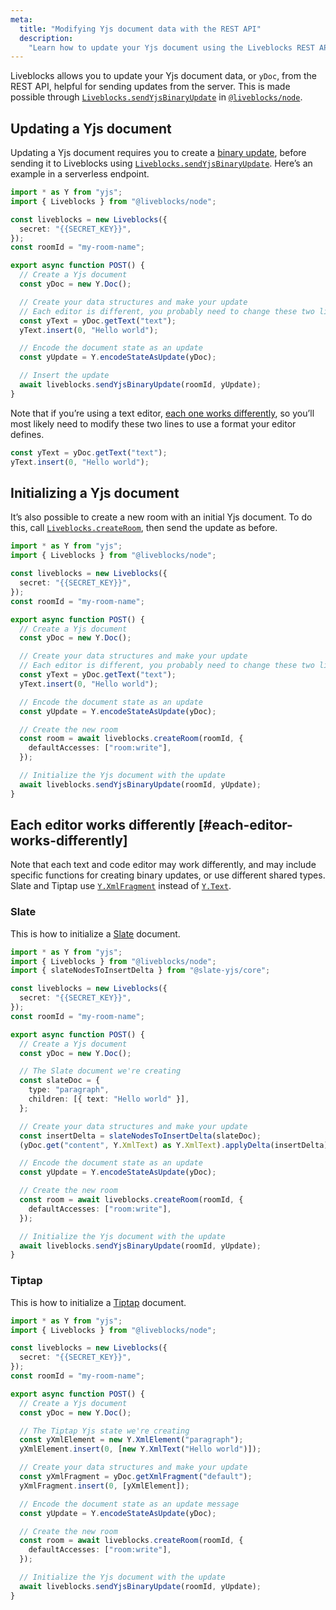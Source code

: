 ```yaml
---
meta:
  title: "Modifying Yjs document data with the REST API"
  description:
    "Learn how to update your Yjs document using the Liveblocks REST API"
---
```


Liveblocks allows you to update your Yjs document data, or `yDoc`, from the REST
API, helpful for sending updates from the server. This is made possible through
[`Liveblocks.sendYjsBinaryUpdate`](/docs/api-reference/liveblocks-node#put-rooms-roomId-ydoc)
in [`@liveblocks/node`](/docs/api-reference/liveblocks-node).

## Updating a Yjs document

Updating a Yjs document requires you to create a
[binary update](https://docs.yjs.dev/api/document-updates), before sending it to
Liveblocks using
[`Liveblocks.sendYjsBinaryUpdate`](/docs/api-reference/liveblocks-node#put-rooms-roomId-ydoc).
Here’s an example in a serverless endpoint.

```ts
import * as Y from "yjs";
import { Liveblocks } from "@liveblocks/node";

const liveblocks = new Liveblocks({
  secret: "{{SECRET_KEY}}",
});
const roomId = "my-room-name";

export async function POST() {
  // Create a Yjs document
  const yDoc = new Y.Doc();

  // Create your data structures and make your update
  // Each editor is different, you probably need to change these two lines
  const yText = yDoc.getText("text");
  yText.insert(0, "Hello world");

  // Encode the document state as an update
  const yUpdate = Y.encodeStateAsUpdate(yDoc);

  // Insert the update
  await liveblocks.sendYjsBinaryUpdate(roomId, yUpdate);
}
```

Note that if you’re using a text editor,
[each one works differently](#each-editor-works-differently), so you’ll most
likely need to modify these two lines to use a format your editor defines.

```ts
const yText = yDoc.getText("text");
yText.insert(0, "Hello world");
```

## Initializing a Yjs document

It’s also possible to create a new room with an initial Yjs document. To do
this, call
[`Liveblocks.createRoom`](/docs/api-reference/liveblocks-node#post-rooms), then
send the update as before.

```ts highlight="21-24"
import * as Y from "yjs";
import { Liveblocks } from "@liveblocks/node";

const liveblocks = new Liveblocks({
  secret: "{{SECRET_KEY}}",
});
const roomId = "my-room-name";

export async function POST() {
  // Create a Yjs document
  const yDoc = new Y.Doc();

  // Create your data structures and make your update
  // Each editor is different, you probably need to change these two lines
  const yText = yDoc.getText("text");
  yText.insert(0, "Hello world");

  // Encode the document state as an update
  const yUpdate = Y.encodeStateAsUpdate(yDoc);

  // Create the new room
  const room = await liveblocks.createRoom(roomId, {
    defaultAccesses: ["room:write"],
  });

  // Initialize the Yjs document with the update
  await liveblocks.sendYjsBinaryUpdate(roomId, yUpdate);
}
```

## Each editor works differently [#each-editor-works-differently]

Note that each text and code editor may work differently, and may include
specific functions for creating binary updates, or use different shared types.
Slate and Tiptap use
[`Y.XmlFragment`](https://docs.yjs.dev/api/shared-types/y.xmlfragment) instead
of [`Y.Text`](https://docs.yjs.dev/api/shared-types/y.text).

### Slate

This is how to initialize a [Slate](/docs/get-started/yjs-slate-react) document.

```ts highlight="3,14-18,20-22"
import * as Y from "yjs";
import { Liveblocks } from "@liveblocks/node";
import { slateNodesToInsertDelta } from "@slate-yjs/core";

const liveblocks = new Liveblocks({
  secret: "{{SECRET_KEY}}",
});
const roomId = "my-room-name";

export async function POST() {
  // Create a Yjs document
  const yDoc = new Y.Doc();

  // The Slate document we're creating
  const slateDoc = {
    type: "paragraph",
    children: [{ text: "Hello world" }],
  };

  // Create your data structures and make your update
  const insertDelta = slateNodesToInsertDelta(slateDoc);
  (yDoc.get("content", Y.XmlText) as Y.XmlText).applyDelta(insertDelta);

  // Encode the document state as an update
  const yUpdate = Y.encodeStateAsUpdate(yDoc);

  // Create the new room
  const room = await liveblocks.createRoom(roomId, {
    defaultAccesses: ["room:write"],
  });

  // Initialize the Yjs document with the update
  await liveblocks.sendYjsBinaryUpdate(roomId, yUpdate);
}
```

### Tiptap

This is how to initialize a
[Tiptap](https://tiptap.dev/docs/editor/api/extensions/collaboration) document.

```ts highlight="13-15,17-19"
import * as Y from "yjs";
import { Liveblocks } from "@liveblocks/node";

const liveblocks = new Liveblocks({
  secret: "{{SECRET_KEY}}",
});
const roomId = "my-room-name";

export async function POST() {
  // Create a Yjs document
  const yDoc = new Y.Doc();

  // The Tiptap Yjs state we're creating
  const yXmlElement = new Y.XmlElement("paragraph");
  yXmlElement.insert(0, [new Y.XmlText("Hello world")]);

  // Create your data structures and make your update
  const yXmlFragment = yDoc.getXmlFragment("default");
  yXmlFragment.insert(0, [yXmlElement]);

  // Encode the document state as an update message
  const yUpdate = Y.encodeStateAsUpdate(yDoc);

  // Create the new room
  const room = await liveblocks.createRoom(roomId, {
    defaultAccesses: ["room:write"],
  });

  // Initialize the Yjs document with the update
  await liveblocks.sendYjsBinaryUpdate(roomId, yUpdate);
}
```
